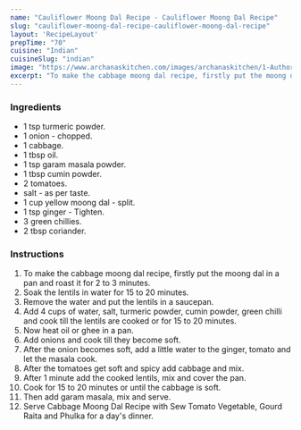 ---
name: "Cauliflower Moong Dal Recipe - Cauliflower Moong Dal Recipe"
slug: "cauliflower-moong-dal-recipe-cauliflower-moong-dal-recipe"
layout: 'RecipeLayout'
prepTime: "70"
cuisine: "Indian"
cuisineSlug: "indian"
image: "https://www.archanaskitchen.com/images/archanaskitchen/1-Author/MyYellowApron/Cauliflower_Moong_Dal_recipe_edited.jpg"
excerpt: "To make the cabbage moong dal recipe, firstly put the moong dal in a pan and roast it for 2 to 3 minutes"
---

### Ingredients

-  1 tsp turmeric powder.
-  1 onion - chopped.
-  1 cabbage.
-  1 tbsp oil.
-  1 tsp garam masala powder.
-  1 tbsp cumin powder.
-  2 tomatoes.
-  salt - as per taste.
- 1 cup yellow moong dal - split.
-  1 tsp ginger - Tighten.
-  3 green chillies.
-  2 tbsp coriander.

### Instructions

1. To make the cabbage moong dal recipe, firstly put the moong dal in a pan and roast it for 2 to 3 minutes.
1. Soak the lentils in water for 15 to 20 minutes.
1. Remove the water and put the lentils in a saucepan.
1. Add 4 cups of water, salt, turmeric powder, cumin powder, green chilli and cook till the lentils are cooked or for 15 to 20 minutes.
1. Now heat oil or ghee in a pan.
1. Add onions and cook till they become soft.
1. After the onion becomes soft, add a little water to the ginger, tomato and let the masala cook.
1. After the tomatoes get soft and spicy add cabbage and mix.
1. After 1 minute add the cooked lentils, mix and cover the pan.
1. Cook for 15 to 20 minutes or until the cabbage is soft.
1. Then add garam masala, mix and serve.
1. Serve Cabbage Moong Dal Recipe with Sew Tomato Vegetable, Gourd Raita and Phulka for a day's dinner.
